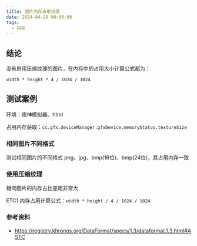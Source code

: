 ```yaml
---
title: 图片内存占用记录
date: 2024-04-28 00:00:00
tags:
  - 内存
---
```


## 结论

没有启用压缩纹理的图片，在内存中的占用大小计算公式都为：

`width * height * 4 / 1024 / 1024`

## 测试案例

环境：夜神模拟器、html

占用内存获取：`cc.gfx.deviceManager.gfxDevice.memoryStatus.textureSize`

### 相同图片不同格式

测试相同图片的不同格式 png、jpg、bmp(16位)、bmp(24位)，其占用内存一致

### 使用压缩纹理

相同图片的内存占比差距非常大

<AutoSizeImage src="https://forum.cocos.org/uploads/default/original/3X/1/3/13b3c68c4d544c26c4a5d95a62cc3014ea5111e2.png" />

ETC1 内存占用计算公式：`width * height / 4 / 1024 / 1024`

### 参考资料

- https://registry.khronos.org/DataFormat/specs/1.3/dataformat.1.3.html#ASTC
